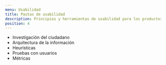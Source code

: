 ```yaml
---
menu: Usabilidad
title: Pautas de usabilidad
description: Principios y herramientas de usabilidad para los productos digitales del GCBA
position: 4
---
```


- Investigación del ciudadano
- Arquitectura de la información
- Heurísticas
- Pruebas con usuarios
- Métricas
